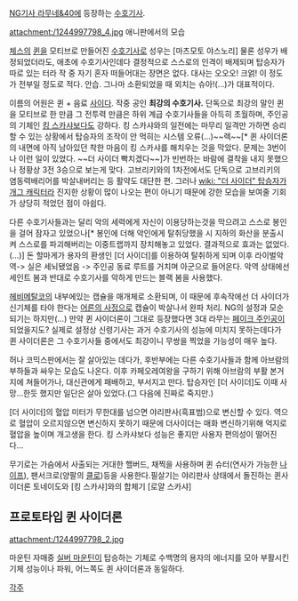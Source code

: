 [[NG기사 라무네&40]]에 등장하는 [[수호기사]].

attachment:/1244997798_4.jpg
애니판에서의 모습

[[체스]]의 [[퀸]]을 모티브로 만들어진 [[수호기사]]로 성우는 [마츠모토 야스노리]
물론 성우가 배정되었더라도, 애초에 수호기사인데다 결정적으로 스스로의 인격이 배제되며 탑승자가 따로 있는 터라 작 중 자기 혼자 떠들어대는 장면은 없다. 대사는 오오오! 크얽! 이 정도가 전부일 정도로 적다. 안습. 그나마 소환되었을 때 외치는 슈아!(…)가 대표적이다.

이름의 어원은 퀸 + 음료 [[사이다]]. 작중 공인 '''최강의 수호기사.''' 단독으로 최강의 말인 퀸을 모티브로 한 만큼 그 전투력 만큼은 하위 계급 수호기사들을 아득히 초월하며, 주인공의 기체인 [[킹 스카샤]]보다도 강하다. 킹 스카샤와의 일전에는 마무리 일격만 가하면 승리할 수 있는 상황에서 탑승자의 조작이 안 먹히는 시스템 오류(…)~~렉~~[* 퀸 사이더론의 내면에 아직 남아있던 착한 마음이 킹 스카샤를 해치우는 것을 막았다. 문제는 3번이나 이런 일이 있었다. ~~더 사이더 빡치겠다~~]가 빈번하는 바람에 결착을 내지 못했으나 정황상 3전 3승으로 보는게 맞다. 고브리키와의 1차전에서도 단독으로 고브리키의 염동력배리어를 박살내버리는 등 활약도 대단한 편. 그러나 [[wiki: "더 사이더" 탑승자]]가 [[개그 캐릭터]]라 진지한 상황이 많이 나오는 편이 아니기 때문에 강한 모습을 보여줄 기회가 상당히 적었던 점이 아쉽다. 

다른 수호기사들과는 달리 악의 세력에게 자신이 이용당하는것을 막으려고 스스로 봉인을 걸어 잠자고 있었으나[* 봉인에 더해 악인에게 탈취당했을 시 지하의 화산을 분출시켜 스스로를 파괴해버리는 이중트랩까지 장치해놓고 있었다. 결과적으로 효과는 없었다.(…)] 돈 할마게가 용자의 환생인 [더 사이더]를 이용하여 탈취하게 되며 이후 라이벌악역-> 실은 세뇌됐었음 -> 주인공 동료 루트를 거치며 아군으로 들어온다. 악역 상태에선 세인트 봄과 반대로 수호기사를 악하게 만드는 블랙 봄을 사용했다. 

[[헤비메탈코]]의 내부에있는 캡슐을 매개체로 소환되며, 이 때문에 후속작에선 더 사이더가 신기체를 타야 한다는 [[어른의 사정]]으로 캡슐이 박살나서 완파 처리. NG의 설정과 모순 되기는 하지만(…) 만약 퀸 사이더론이 그대로 등장했다면 3대 라무는 [[페이크 주인공]]이 되었을지도? 실제로 설정상 신령기사는 과거 수호기사의 성능에 미치지 못하는데다가 퀸 사이더론은 그 수호기사들 중에서도 최강이니 무쌍을 찍었을 가능성이 매우 높다.

허나 코믹스판에서는 잘 살아있는 데다가, 후반부에는 다른 수호기사들과 함께 아브람의 부하들과 싸우는 모습도 나온다. 이후 카페오레여왕을 구하기 위해 아브람의 부활 본거지에 쳐들어가나, 대신관에게 패배하고, 부서지고 만다. 탑승자인 [더 사이더]도 이때 사망...한듯 했지만 일단은 살아 있었다.(그 다음에 진짜로 죽지만.)

[더 사이더]의 혈압 미터가 무한대를 넘으면 야리판사(흑표범)으로 변신할 수 있다. 역으로 혈압이 오르지않으면 변신하지 못하기 때문에 더사이더는 매화 변신하기위해 억지로 혈압을 높이며 개고생을 한다. 킹 스카샤보다 성능은 좋지만 사용자 편의성이 떨어진다...

무기로는 가슴에서 사출되는 거대한 핼버드, 채찍을 사용하며 퀸 슈터(연사가 가능한 [[나이프]]), 팬서크로(양팔의 [[클로]])등을 사용한다.필살기는 야리판사 상태에서 돌진하는 퀸사이더론 토네이도와 [킹 스카샤]와의 합체기 [로얄 스카샤]

== 프로토타입 퀸 사이더론 ==
attachment:/1244997798_2.jpg

마운틴 자매중 [[실버 마운틴]]이 탑승하는 기체로  수백명의 용자의 에너지를 모아 부활시킨 기체 성능이나 파워, 어느쪽도 퀸 사이더론과 동일하다.

[[각주]]
